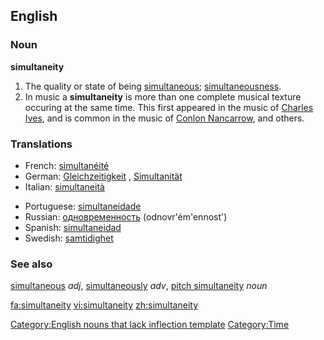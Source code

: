 ==English==

===Noun===
'''simultaneity'''[[Category:English nouns that lack inflection template]]

# The quality or state of being [[simultaneous]]; [[simultaneousness]].
# In music a '''simultaneity''' is more than one complete musical texture occuring at the same time. This first appeared in the music of [http://en.wikipedia.org/wiki/Charles_Ives Charles Ives], and is common in the music of [http://en.wikipedia.org/wiki/Conlon_Nancarrow Conlon Nancarrow], and others.

===Translations===
{{rfc-level|Translations at L3+ (AutoFormat would have corrected level of Translations)}}
{{top}}
*French: [[simultanéité]] {{f}}
*German: [[Gleichzeitigkeit]] {{f}}, [[Simultanität]]{{f}}
*Italian: [[simultaneità]]
{{mid}}
*Portuguese: [[simultaneidade]]
*Russian: [[одновременность]] (odnovr'ém'ennost') {{f}}
*Spanish: [[simultaneidad]]
*Swedish: [[samtidighet]] {{c}}
{{bottom}}

===See also===
[[simultaneous]] ''adj'', [[simultaneously]] ''adv'', [[pitch simultaneity]] ''noun''

[[Category:Time]]

[[fa:simultaneity]]
[[vi:simultaneity]]
[[zh:simultaneity]]
